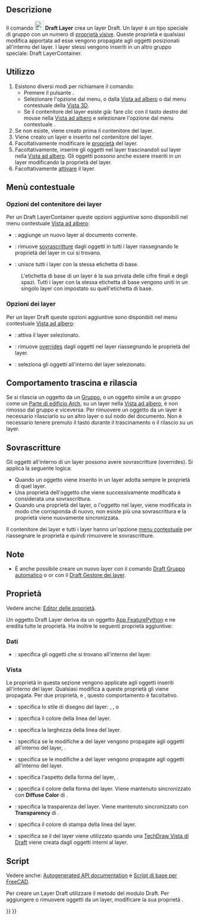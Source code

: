 <languages/>

{{Docnav/it
|[[Draft_ToggleGrid/it|Visualizzare griglia]]
|[[Draft_LayerManager/it|Gestore layer]]
|[[Draft_Workbench/it|Draft]]
|IconL=Draft_ToggleGrid.svg
|IconR=Draft_LayerManager.svg
|IconC=Workbench_Draft.svg
}}

{{GuiCommand/it
|Name=Draft Layer
|Name/it=Draft Layer
|MenuLocation=Draft → Utilità → Nuovo layer
|Workbenches=[[Draft_Workbench/it|Draft]]
|Version=0.19
|See also=[[Draft_AutoGroup/it|Draft Gruppo automatico]], [[Draft_LayerManager/it|Draft Gestore dei layer]]
}}

<span id="Description"></span>
==Descrizione==

Il comando [[Image:Draft_Layer.svg|24px]] '''Draft Layer''' crea un layer Draft. Un layer è un tipo speciale di gruppo con un numero di [[#View|proprietà visive]]. Queste proprietà e qualsiasi modifica apportata ad esse vengono propagate agli oggetti posizionati all'interno del layer. I layer stessi vengono inseriti in un altro gruppo speciale: Draft LayerContainer.

<span id="Usage"></span>
==Utilizzo==

<div class="mw-translate-fuzzy">
# Esistono diversi modi per richiamare il comando:
#* Premere il pulsante {{Button|[[Image:Draft_Layer.svg|16px]] [[Draft_Layer/it|Layer]]}}.
#* Selezionare l'opzione {{MenuCommand|Utilità → [[Image:Draft_Layer.svg|16px]] Nuovo layer}} dal menu, o dalla [[Tree_view/it|Vista ad albero]] o dal menu contestuale della [[3D_view/it|Vista 3D]].
#* Se il contenitore del layer esiste già: fare clic con il tasto destro del mouse nella [[Tree_view/it|Vista ad albero]] e selezionare l'opzione {{MenuCommand|[[Image:Draft_NewLayer.svg|16px]] Aggiungi nuovo layer}} dal menu contestuale .
# Se non esiste, viene creato prima il contenitore del layer.
# Viene creato un layer e inserito nel contenitore del layer.
# Facoltativamente modificare le [[#Properties|proprietà]] del layer.
# Facoltativamente, inserire gli oggetti nel layer trascinandoli sul layer nella [[Tree_view/it|Vista ad albero]]. Gli oggetti possono anche essere inseriti in un layer modificando la proprietà {{PropertyData|Group}} del layer.
# Facoltativamente [[#Layer_options|attivare]] il layer.
</div>

<span id="Context_menu"></span>
== Menù contestuale ==

<span id="Layer_container_options"></span>
=== Opzioni del contenitore dei layer ===

Per un Draft LayerContainer queste opzioni aggiuntive sono disponibili nel menu contestuale [[Tree_view/it|Vista ad albero]]:

* {{MenuCommand|[[Image:Draft_NewLayer.svg|16px]] Aggiungi nuovo layer}}: aggiunge un nuovo layer al documento corrente.
* {{MenuCommand|[[Image:Draft_SetStyle.svg|16px]] Riassegna le proprietà di tutti i layer}}: rimuove [[#Overrides|sovrascritture]] dagli oggetti in tutti i layer riassegnando le proprietà del layer in cui si trovano. {{Version/it|1.1}}
* {{MenuCommand|[[Image:Draft_Layers.svg|16px]] Unisci layer duplicati}}: unisce tutti i layer con la stessa etichetta di base.
: L'etichetta di base di un layer è la sua {{PropertyData|Label}} privata delle cifre finali e degli spazi. Tutti i layer con la stessa etichetta di base vengono uniti in un singolo layer con {{PropertyData|Label}} impostato su quell'etichetta di base.

<span id="Layer_options"></span>
=== Opzioni dei layer ===

Per un layer Draft queste opzioni aggiuntive sono disponibili nel menu contestuale [[Tree_view/it|Vista ad albero]]:

* {{MenuCommand|[[Image:button_right.svg|16px]] [[Draft_AutoGroup/it|Attiva questo layer]]}}: attiva il layer selezionato.
* {{MenuCommand|[[Image:Draft_SetStyle.svg|16px]] Riassegna le proprietà del layer}}: rimuove [[#Overrides|overrides]] dagli oggetti nel layer riassegnando le proprietà del layer. {{Version/it|1.1}}
* {{MenuCommand|[[Image:Draft_SelectGroup.svg|16px]] [[Draft_SelectGroup/it|Seleziona contenuto layer]]}}: seleziona gli oggetti all'interno del layer selezionato.

<span id="Drag_and_drop_behavior"></span>
== Comportamento trascina e rilascia ==

{{Version/it|0.21}}

Se si rilascia un oggetto da un [[Std_Group/it| Gruppo]], o un oggetto simile a un gruppo come un [[Arch_BuildingPart/it|Parte di edificio Arch]], su un layer nella [[Tree_view/it|Vista ad albero]], è non rimosso dal gruppo e viceversa. Per rimuovere un oggetto da un layer è necessario rilasciarlo su un altro layer o sul nodo del documento. Non è necessario tenere premuto il tasto {{KEY|Ctrl}} durante il trascinamento o il rilascio su un layer.

<span id="Overrides"></span>
== Sovrascritture ==

{{Version/it|1.1}}

Gli oggetti all'interno di un layer possono avere sovrascritture (overrides). Si applica la seguente logica:
* Quando un oggetto viene inserito in un layer adotta sempre le proprietà di quel layer.
* Una proprietà dell'oggetto che viene successivamente modificata è considerata una sovrascrittura.
* Quando una proprietà del layer, o l'oggetto nel layer, viene modificata in modo che corrisponda di nuovo, non esiste più una sovrascrittura e la proprietà viene nuovamente sincronizzata.

Il contenitore dei layer e tutti i layer hanno un'opzione [[#Context_menu|menu contestuale]] per riassegnare le proprietà e quindi rimuovere le sovrascritture.

<span id="Notes"></span>
== Note ==

* È anche possibile creare un nuovo layer con il comando [[Draft_AutoGroup/it|Draft Gruppo automatico]] o or con il [[Draft_LayerManager/it|Draft Gestore dei layer]].

<span id="Properties"></span>
== Proprietà ==

Vedere anche: [[Property_editor/it|Editor delle proprietà]].

Un oggetto Draft Layer deriva da un oggetto [[App_FeaturePython/it|App FeaturePython]] e ne eredita tutte le proprietà. Ha inoltre le seguenti proprietà aggiuntive:

<span id="Data"></span>
=== Dati ===

{{TitleProperty|Layer}}

* {{PropertyData|Group|LinkList}}: specifica gli oggetti che si trovano all'interno del layer.

<span id="View"></span>
=== Vista ===

{{TitleProperty|Layer}}

Le proprietà in questa sezione vengono applicate agli oggetti inseriti all'interno del layer. Qualsiasi modifica a queste proprietà gli viene propagata. Per due proprietà, {{PropertyView|Line Color}} e {{PropertyView|Shape Color}}, questo comportamento è facoltativo.

* {{PropertyView|Draw Style|Enumeration}}: specifica lo stile di disegno del layer: {{value|Solid}}, {{value|Dashed}}, {{value|Punteggiato}} o {{value|Dashdot}}
* {{PropertyView|Line Color|Color}}: specifica il colore della linea del layer.
* {{PropertyView|Line Width|Float}}: specifica la larghezza della linea del layer.
* {{PropertyView|Override Shape Appearance Children|Bool}}: specifica se le modifiche a {{PropertyView|Shape Appearance}} del layer vengono propagate agli oggetti all'interno del layer, {{Version/it|1.0}}.
* {{PropertyView|Override Shape Color Children|Bool}}: specifica se le modifiche a {{PropertyView|Shape Color}} del layer vengono propagate agli oggetti all'interno del layer.
* {{PropertyView|Shape Appearance|MaterialList}}: specifica l'aspetto della forma del layer, {{Version/it|1.0}}.
* {{PropertyView|Shape Color|Color|hidden}}: specifica il colore della forma del layer. Viene mantenuto sincronizzato con '''Diffuse Color''' di {{PropertyView|Shape Appearance}}.
* {{PropertyView|Transparency|Percent}}: specifica la trasparenza del layer. Viene mantenuto sincronizzato con '''Transparency''' di {{PropertyView|Shape Appearance}}.

{{TitleProperty|Print}}

* {{PropertyView|Line Print Color|Color}}: specifica il colore di stampa della linea del layer.
* {{PropertyView|Use Print Color|Bool}}: specifica se il {{PropertyView|Line Print Color|}} del layer viene utilizzato quando una [[TechDraw_DraftView/it|TechDraw Vista di Draft]] viene creata dagli oggetti interni al layer.

<span id="Scripting"></span>
==Script==

Vedere anche: [https://freecad.github.io/SourceDoc/ Autogenerated API documentation] e [[FreeCAD_Scripting_Basics/it|Script di base per FreeCAD]].

Per creare un Layer Draft utilizzare il metodo {{incode|make_layer}} del modulo Draft. Per aggiungere o rimuovere oggetti da un layer, modificare la sua proprietà {{incode|Group}}.

{{Code|code=
import FreeCAD as App
import Draft

doc = App.newDocument()

layer = Draft.make_layer(line_color=(1.0, 0.0, 0.0, 0.0),
                         shape_color=(1.0, 1.0, 0.0, 0.0))

polygon1 = Draft.make_polygon(5, radius=1000)
polygon2 = Draft.make_polygon(3, radius=500)
polygon3 = Draft.make_polygon(6, radius=220)
layer.Group = [polygon1, polygon2, polygon3]

doc.recompute()
}}


{{Docnav/it
|[[Draft_ToggleGrid/it|Visualizzare griglia]]
|[[Draft_LayerManager/it|Gestore layer]]
|[[Draft_Workbench/it|Draft]]
|IconL=Draft_ToggleGrid.svg
|IconR=Draft_LayerManager.svg
|IconC=Workbench_Draft.svg
}}

{{Draft Tools navi{{#translation:}}}}
{{Userdocnavi{{#translation:}}}}